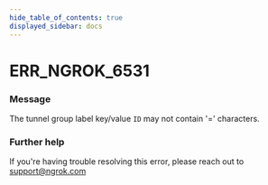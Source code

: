 ```yaml
---
hide_table_of_contents: true
displayed_sidebar: docs
---
```



# ERR_NGROK_6531

### Message
The tunnel group label key/value `ID` may not contain '=' characters.

<ErrorDetails error='err_ngrok_6531' />


### Further help
If you're having trouble resolving this error, please reach out to [support@ngrok.com](mailto:support@ngrok.com?subject=Help%20with%20ERR_NGROK_6531)

